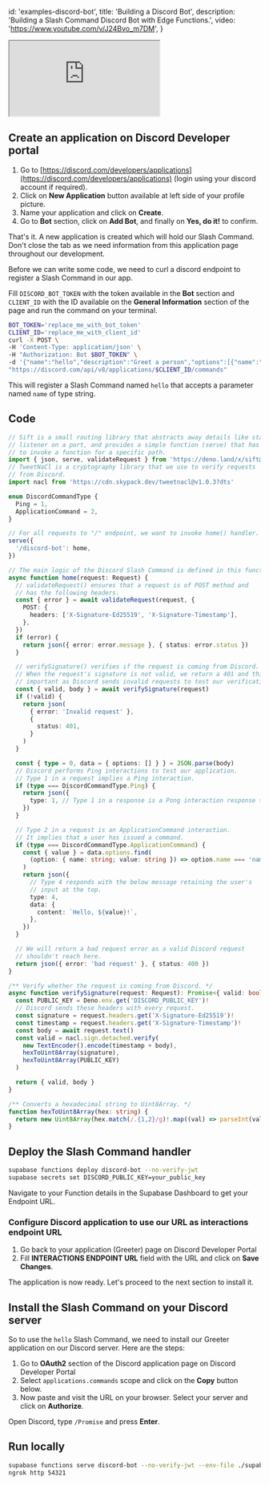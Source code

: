 
  id: 'examples-discord-bot',
  title: 'Building a Discord Bot',
  description: 'Building a Slash Command Discord Bot with Edge Functions.',
  video: 'https://www.youtube.com/v/J24Bvo_m7DM',
}

<div class="video-container">
  <iframe
    src="https://www.youtube-nocookie.com/embed/J24Bvo_m7DM"
    frameBorder="1"
    allow="accelerometer; autoplay; clipboard-write; encrypted-media; gyroscope; picture-in-picture"
    allowFullScreen
  ></iframe>
</div>

## Create an application on Discord Developer portal

1. Go to [https://discord.com/developers/applications](https://discord.com/developers/applications) (login using your discord account if required).
2. Click on **New Application** button available at left side of your profile picture.
3. Name your application and click on **Create**.
4. Go to **Bot** section, click on **Add Bot**, and finally on **Yes, do it!** to confirm.

That's it. A new application is created which will hold our Slash Command. Don't close the tab as we need information from this application page throughout our development.

Before we can write some code, we need to curl a discord endpoint to register a Slash Command in our app.

Fill `DISCORD_BOT_TOKEN` with the token available in the **Bot** section and `CLIENT_ID` with the ID available on the **General Information** section of the page and run the command on your terminal.

```bash
BOT_TOKEN='replace_me_with_bot_token'
CLIENT_ID='replace_me_with_client_id'
curl -X POST \
-H 'Content-Type: application/json' \
-H "Authorization: Bot $BOT_TOKEN" \
-d '{"name":"hello","description":"Greet a person","options":[{"name":"name","description":"The name of the person","type":3,"required":true}]}' \
"https://discord.com/api/v8/applications/$CLIENT_ID/commands"
```

This will register a Slash Command named `hello` that accepts a parameter named `name` of type string.

## Code

```ts index.ts
// Sift is a small routing library that abstracts away details like starting a
// listener on a port, and provides a simple function (serve) that has an API
// to invoke a function for a specific path.
import { json, serve, validateRequest } from 'https://deno.land/x/sift@0.6.0/mod.ts'
// TweetNaCl is a cryptography library that we use to verify requests
// from Discord.
import nacl from 'https://cdn.skypack.dev/tweetnacl@v1.0.3?dts'

enum DiscordCommandType {
  Ping = 1,
  ApplicationCommand = 2,
}

// For all requests to "/" endpoint, we want to invoke home() handler.
serve({
  '/discord-bot': home,
})

// The main logic of the Discord Slash Command is defined in this function.
async function home(request: Request) {
  // validateRequest() ensures that a request is of POST method and
  // has the following headers.
  const { error } = await validateRequest(request, {
    POST: {
      headers: ['X-Signature-Ed25519', 'X-Signature-Timestamp'],
    },
  })
  if (error) {
    return json({ error: error.message }, { status: error.status })
  }

  // verifySignature() verifies if the request is coming from Discord.
  // When the request's signature is not valid, we return a 401 and this is
  // important as Discord sends invalid requests to test our verification.
  const { valid, body } = await verifySignature(request)
  if (!valid) {
    return json(
      { error: 'Invalid request' },
      {
        status: 401,
      }
    )
  }

  const { type = 0, data = { options: [] } } = JSON.parse(body)
  // Discord performs Ping interactions to test our application.
  // Type 1 in a request implies a Ping interaction.
  if (type === DiscordCommandType.Ping) {
    return json({
      type: 1, // Type 1 in a response is a Pong interaction response type.
    })
  }

  // Type 2 in a request is an ApplicationCommand interaction.
  // It implies that a user has issued a command.
  if (type === DiscordCommandType.ApplicationCommand) {
    const { value } = data.options.find(
      (option: { name: string; value: string }) => option.name === 'name'
    )
    return json({
      // Type 4 responds with the below message retaining the user's
      // input at the top.
      type: 4,
      data: {
        content: `Hello, ${value}!`,
      },
    })
  }

  // We will return a bad request error as a valid Discord request
  // shouldn't reach here.
  return json({ error: 'bad request' }, { status: 400 })
}

/** Verify whether the request is coming from Discord. */
async function verifySignature(request: Request): Promise<{ valid: boolean; body: string }> {
  const PUBLIC_KEY = Deno.env.get('DISCORD_PUBLIC_KEY')!
  // Discord sends these headers with every request.
  const signature = request.headers.get('X-Signature-Ed25519')!
  const timestamp = request.headers.get('X-Signature-Timestamp')!
  const body = await request.text()
  const valid = nacl.sign.detached.verify(
    new TextEncoder().encode(timestamp + body),
    hexToUint8Array(signature),
    hexToUint8Array(PUBLIC_KEY)
  )

  return { valid, body }
}

/** Converts a hexadecimal string to Uint8Array. */
function hexToUint8Array(hex: string) {
  return new Uint8Array(hex.match(/.{1,2}/g)!.map((val) => parseInt(val, 16)))
}
```

## Deploy the Slash Command handler

```bash
supabase functions deploy discord-bot --no-verify-jwt
supabase secrets set DISCORD_PUBLIC_KEY=your_public_key
```

Navigate to your Function details in the Supabase Dashboard to get your Endpoint URL.

### Configure Discord application to use our URL as interactions endpoint URL

1. Go back to your application (Greeter) page on Discord Developer Portal
2. Fill **INTERACTIONS ENDPOINT URL** field with the URL and click on **Save Changes**.

The application is now ready. Let's proceed to the next section to install it.

## Install the Slash Command on your Discord server

So to use the `hello` Slash Command, we need to install our Greeter application on our Discord server. Here are the steps:

1. Go to **OAuth2** section of the Discord application page on Discord Developer Portal
2. Select `applications.commands` scope and click on the **Copy** button below.
3. Now paste and visit the URL on your browser. Select your server and click on **Authorize**.

Open Discord, type `/Promise` and press **Enter**.

## Run locally

```bash
supabase functions serve discord-bot --no-verify-jwt --env-file ./supabase/.env.local
ngrok http 54321
```


